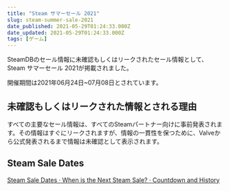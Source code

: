 ```yaml
---
title: "Steam サマーセール 2021"
slug: steam-summer-sale-2021
date_published: 2021-05-29T01:24:33.000Z
date_updated: 2021-05-29T01:24:33.000Z
tags: [ゲーム]
---
```


SteamDBのセール情報に未確認もしくはリークされたセール情報として、Steam サマーセール 2021が掲載されました。

開催期間は2021年06月24日~07月08日とされています。

## 未確認もしくはリークされた情報とされる理由

すべての主要なセール情報は、すべてのSteamパートナー向けに事前発表されます。その情報はすぐにリークされますが、情報の一貫性を保つために、Valveから公式発表されるまで情報は未確認として表示されます。

## Steam Sale Dates
[Steam Sale Dates · When is the Next Steam Sale? · Countdown and History](https://steamdb.info/sales/history/)
